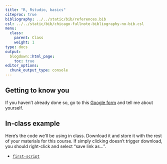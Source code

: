```yaml
---
title: "R, Rstudio, basics"
citeproc: true
bibliography: ../../static/bib/references.bib
csl: ../../static/bib/chicago-fullnote-bibliography-no-bib.csl
menu: 
  class:
    parent: Class
    weight: 1
type: docs
output:
  blogdown::html_page:
    toc: true
editor_options: 
  chunk_output_type: console
---
```



## Getting to know you

<i class="fa fa-external-link-square-alt" aria-hidden="true"></i> If you haven't already done so, go to this [Google form](https://forms.gle/nTJNBi6zgnB8H1U4A) and tell me about yourself.


## In-class example

Here's the code we'll be using in class. Download it and store it with the rest of your materials for this course. If simply clicking doesn't trigger download, you should right-click and select "save link as...". 

- [<i class="fas fa-file-archive"></i> `first-script`](/files/eat-cake.R)




